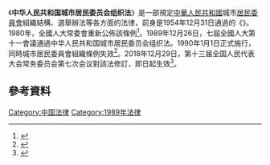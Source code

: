 《'''中华人民共和国城市居民委员会组织法'''》是一部規定[[中華人民共和國|中華人民共和國]]城市[[居民委員會|居民委員會]]組織結構、選舉辦法等各方面的法律，前身是1954年12月31日通過的《{{S|城市居民委員會組織條例|城市居民委員會組織條例}}》。1980年，全國人大常委會重新公佈該條例<ref>{{cite book|title=《马克思主义大辞典》|url=|publisher=崇文书局|isbn=978-7-5403-4996-7|last=徐光春 (主编)|year=2018|location=武汉|pages=1299}}</ref>。1989年12月26日，七屆全國人大第十一會議通過中华人民共和国城市居民委员会组织法。1990年1月1日正式施行，同時城市居民委員會組織條例失效<ref>{{cite book|title=《当代中国社会大事典 1978-2015 第3卷》|url=|publisher=北京：商务印书馆 华文出版社|last=魏礼群 (主编)|year=2017|isbn=978-7-5075-4859-4|pages=242}}</ref>。2018年12月29日，第十三届全国人民代表大会常务委员会第七次会议對該法修訂，即日起生效<ref>{{cite news |title=（受权发布）全国人民代表大会常务委员会关于修改《中华人民共和国村民委员会组织法》《中华人民共和国城市居民委员会组织法》的决定 |url=http://www.xinhuanet.com/politics/2018-12/30/c_1123927178.htm |publisher=新華網 |accessdate=2021-04-09 |archive-date=2020-08-08 |archive-url=https://web.archive.org/web/20200808155052/http://www.xinhuanet.com/politics/2018-12/30/c_1123927178.htm }}</ref>。

{{wikisource}}

== 參考資料 ==
{{Reflist|2}}

[[Category:中国法律|Category:中国法律]]
[[Category:1989年法律|Category:1989年法律]]